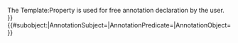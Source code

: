 <noinclude>
The Template:Property is used for free annotation declaration by the user.
</noinclude><includeonly>
{{PropName
  |{{#formredlink:target=Property:{{{1}}}|form=Property|link text={{{1}}}|existing page link text={{{1}}}|tooltip=Click to initialize this property...}}
}}
{{PropVal
  |{{{2}}}
}}
{{#subobject:|AnnotationSubject={{FULLPAGENAME}}|AnnotationPredicate={{{1}}}|AnnotationObject={{{2|}}} }}</includeonly>
